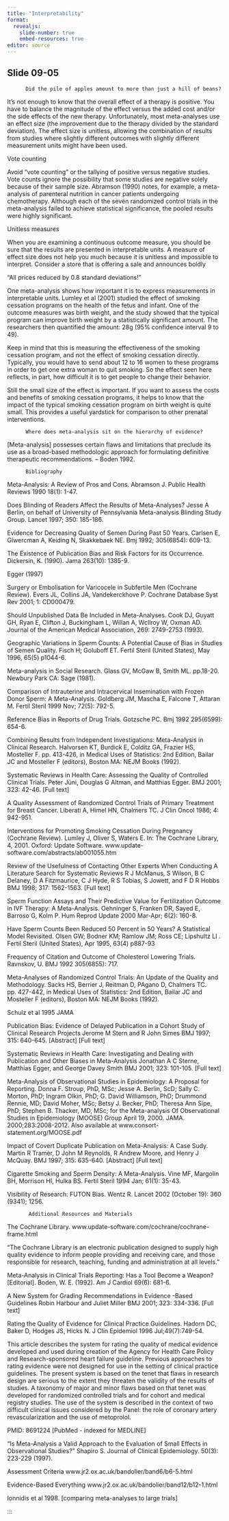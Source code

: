 ```yaml
---
title: "Interpretability"
format: 
  revealjs:
    slide-number: true
    embed-resources: true
editor: source
---
```


## Slide 09-05

::: notes
          Did the pile of apples amount to more than just a hill of beans?

It’s not enough to know that the overall effect of a therapy is positive. You have to balance the magnitude of the effect versus the added cost and/or the side effects of the new therapy. Unfortunately, most meta-analyses use an effect size (the improvement due to the therapy divided by the standard deviation). The effect size is unitless, allowing the combination of results from studies where slightly different outcomes with slightly different measurement units might have been used.

Vote counting

Avoid "vote counting" or the tallying of positive versus negative studies. Vote counts ignore the possibility that some studies are negative solely because of their sample size. Abramson (1990) notes, for example, a meta-analysis of parenteral nutrition in cancer patients undergoing chemotherapy. Although each of the seven randomized control trials in the meta-analysis failed to achieve statistical significance, the pooled results were highly significant.

Unitless measures

When you are examining a continuous outcome measure, you should be sure that the results are presented in interpretable units. A measure of effect size does not help you much because it is unitless and impossible to interpret. Consider a store that is offering a sale and announces boldly

"All prices reduced by 0.8 standard deviations!"

One meta-analysis shows how important it is to express measurements in interpretable units. Lumley et al (2001) studied the effect of smoking cessation programs on the health of the fetus and infant. One of the outcome measures was birth weight, and the study showed that the typical program can improve birth weight by a statistically significant amount. The researchers then quantified the amount: 28g (95% confidence interval 9 to 49).

Keep in mind that this is measuring the effectiveness of the smoking cessation program, and not the effect of smoking cessation directly. Typically, you would have to send about 12 to 16 women to these programs in order to get one extra woman to quit smoking. So the effect seen here reflects, in part, how difficult it is to get people to change their behavior.

Still the small size of the effect is important. If you want to assess the costs and benefits of smoking cessation programs, it helps to know that the impact of the typical smoking cessation program on birth weight is quite small. This provides a useful yardstick for comparison to other prenatal interventions.

          Where does meta-analysis sit on the hierarchy of evidence?

[Meta-analysis] possesses certain flaws and limitations that preclude its use as a broad-based methodologic approach for formulating definitive therapeutic recommendations. -- Boden 1992.

          Bibliography

Meta-Analysis: A Review of Pros and Cons. Abramson J. Public Health Reviews 1990 18(1): 1-47.

Does Blinding of Readers Affect the Results of Meta-Analyses? Jesse A Berlin, on behalf of University of Pennsylvania Meta-analysis Blinding Study Group. Lancet 1997; 350: 185-186.

Evidence for Decreasing Quality of Semen During Past 50 Years. Carlsen E, Giwercman A, Keiding N, Skakkebaek NE. Bmj 1992; 305(6854): 609-13.

The Existence of Publication Bias and Risk Factors for its Occurrence. Dickersin, K. (1990). Jama 263(10): 1385-9.

Egger (1997)

Surgery or Embolisation for Varicocele in Subfertile Men (Cochrane Review). Evers JL, Collins JA, Vandekerckhove P. Cochrane Database Syst Rev 2001; 1: CD000479.

Should Unpublished Data Be Included in Meta-Analyses. Cook DJ, Guyatt GH, Ryan E, Clifton J, Buckingham L, Willan A, WcIlroy W, Oxman AD. Journal of the American Medical Association, 269: 2749-2753 (1993).

Geographic Variations in Sperm Counts: A Potential Cause of Bias in Studies of Semen Quality. Fisch H; Goluboff ET. Fertil Steril (United States), May 1996, 65(5) p1044-6.

Meta-analysis in Social Research. Glass GV, McGaw B, Smith ML. pp.18-20. Newbury Park CA: Sage (1981).

Comparison of Intrauterine and Intracervical Insemination with Frozen Donor Sperm: A Meta-Analysis. Goldberg JM, Mascha E, Falcone T, Attaran M. Fertil Steril 1999 Nov; 72(5): 792-5.

Reference Bias in Reports of Drug Trials. Gotzsche PC. Bmj 1992 295(6599): 654-6.

Combining Results from Independent Investigations: Meta-Analysis in Clinical Research. Halvorsen KT, Burdick E, Colditz GA, Frazier HS, Mosteller F. pp. 413-426, in Medical Uses of Statistics: 2nd Edition, Bailar JC and Mosteller F (editors), Boston MA: NEJM Books (1992).

Systematic Reviews in Health Care: Assessing the Quality of Controlled Clinical Trials. Peter Jüni, Douglas G Altman, and Matthias Egger. BMJ 2001; 323: 42-46. [Full text]

A Quality Assessment of Randomized Control Trials of Primary Treatment for Breast Cancer. Liberati A, Himel HN, Chalmers TC. J Clin Oncol 1986; 4: 942-951.

Interventions for Promoting Smoking Cessation During Pregnancy (Cochrane Review). Lumley J, Oliver S, Waters E. In: The Cochrane Library, 4, 2001. Oxford: Update Software. www.update-software.com/abstracts/ab001055.htm

Review of the Usefulness of Contacting Other Experts When Conducting A Literature Search for Systematic Reviews
R J McManus, S Wilson, B C Delaney, D A Fitzmaurice, C J Hyde, R S Tobias, S Jowett, and F D R Hobbs
BMJ 1998; 317: 1562-1563. [Full text]

Sperm Function Assays and Their Predictive Value for Fertilization Outcome in IVF Therapy: A Meta-Analysis. Oehninger S, Franken DR, Sayed E, Barroso G, Kolm P. Hum Reprod Update 2000 Mar-Apr; 6(2): 160-8.

Have Sperm Counts Been Reduced 50 Percent in 50 Years? A Statistical Model Revisited. Olsen GW; Bodner KM; Ramlow JM; Ross CE; Lipshultz LI . Fertil Steril (United States), Apr 1995, 63(4) p887-93

Frequency of Citation and Outcome of Cholesterol Lowering Trials. Ravnskov, U. BMJ 1992 305(6855): 717.

Meta-Analyses of Randomized Control Trials: An Update of the Quality and Methodology. Sacks HS, Berrier J, Reitman D, PAgano D, Chalmers TC. pp. 427-442, in Medical Uses of Statistics: 2nd Edition, Bailar JC and Mosteller F (editors), Boston MA: NEJM Books (1992).

Schulz et al 1995 JAMA

Publication Bias: Evidence of Delayed Publication in a Cohort Study of Clinical Research Projects
Jerome M Stern and R John Simes
BMJ 1997; 315: 640-645. [Abstract] [Full text]

Systematic Reviews in Health Care: Investigating and Dealing with Publication and Other Biases in Meta-Analysis
Jonathan A C Sterne, Matthias Egger, and George Davey Smith
BMJ 2001; 323: 101-105. [Full text]

Meta-Analysis of Observational Studies in Epidemiology: A Proposal for Reporting. Donna F. Stroup, PhD, MSc; Jesse A. Berlin, ScD; Sally C. Morton, PhD; Ingram Olkin, PhD; G. David Williamson, PhD; Drummond Rennie, MD; David Moher, MSc; Betsy J. Becker, PhD; Theresa Ann Sipe, PhD; Stephen B. Thacker, MD, MSc; for the Meta-analysis Of Observational Studies in Epidemiology (MOOSE) Group April 19, 2000. JAMA. 2000;283:2008-2012. Also available at www.consort-statement.org/MOOSE.pdf

Impact of Covert Duplicate Publication on Meta-Analysis: A Case Sudy. Martin R Tramèr, D John M Reynolds, R Andrew Moore, and Henry J McQuay. BMJ 1997; 315: 635-640. [Abstract] [Full text]

Cigarette Smoking and Sperm Density: A Meta-Analysis. Vine MF, Margolin BH, Morrison HI, Hulka BS. Fertil Steril 1994 Jan; 61(1): 35-43.

Visibility of Research: FUTON Bias. Wentz R. Lancet 2002 (October 19): 360 (9341); 1256.

           Additional Resources and Materials

The Cochrane Library. www.update-software.com/cochrane/cochrane-frame.html

"The Cochrane Library is an electronic publication designed to supply high quality evidence to inform people providing and receiving care, and those responsible for research, teaching, funding and administration at all levels."

Meta-Analysis in Clinical Trials Reporting: Has a Tool Become a Weapon? [Editorial]. Boden, W. E. (1992). Am J Cardiol 69(6): 681-6.

A New System for Grading Recommendations in Evidence -Based Guidelines
Robin Harbour and Juliet Miller
BMJ 2001; 323: 334-336. [Full text]

Rating the Quality of Evidence for Clinical Practice Guidelines. Hadorn DC, Baker D, Hodges JS, Hicks N. J Clin Epidemiol 1996 Jul;49(7):749-54.

This article describes the system for rating the quality of medical evidence developed and used during creation of the Agency for Health Care Policy and Research-sponsored heart failure guideline. Previous approaches to rating evidence were not designed for use in the setting of clinical practice guidelines. The present system is based on the tenet that flaws in research design are serious to the extent they threaten the validity of the results of studies. A taxonomy of major and minor flaws based on that tenet was developed for randomized controlled trials and for cohort and medical registry studies. The use of the system is described in the context of two difficult clinical issues considered by the Panel: the role of coronary artery revascularization and the use of metoprolol.

PMID: 8691224 [PubMed - indexed for MEDLINE]

"Is Meta-Analysis a Valid Approach to the Evaluation of Small Effects in Observational Studies?" Shapiro S. Journal of Clinical Epidemiology. 50(3): 223-229 (1997).

Assessment Criteria www.jr2.ox.ac.uk/bandolier/band6/b6-5.html



Evidence-Based Everything www.jr2.ox.ac.uk/bandolier/band12/b12-1.html



Ionnidis et al 1998. [comparing meta-analyses to large trials]
:::


:::

